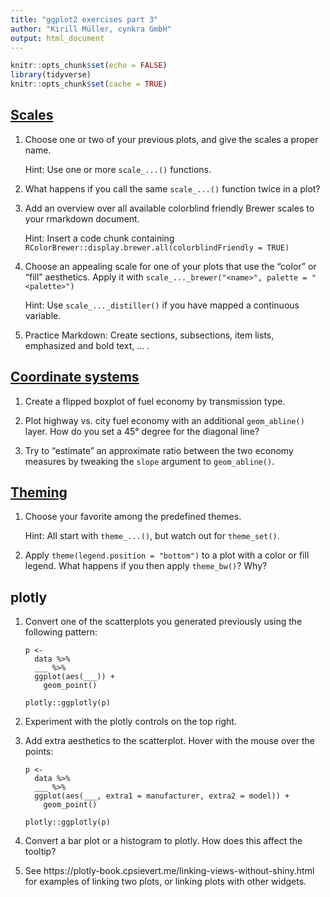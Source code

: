 ```yaml
---
title: "ggplot2 exercises part 3"
author: "Kirill Müller, cynkra GmbH"
output: html_document
---
```


```r
knitr::opts_chunk$set(echo = FALSE)
library(tidyverse)
knitr::opts_chunk$set(cache = TRUE)
```

## [Scales](scales.html)

1. Choose one or two of your previous plots, and give the scales a proper name.

    Hint: Use one or more `scale_...()` functions.

1. What happens if you call the same `scale_...()` function twice in a plot?

1. Add an overview over all available colorblind friendly Brewer scales to your rmarkdown document.

    Hint: Insert a code chunk containing `RColorBrewer::display.brewer.all(colorblindFriendly = TRUE)`

1. Choose an appealing scale for one of your plots that use the "color" or "fill" aesthetics. Apply it with `scale_..._brewer("<name>", palette = "<palette>")`

    Hint: Use `scale_..._distiller()` if you have mapped a continuous variable.

1. Practice Markdown: Create sections, subsections, item lists, emphasized and bold text, ... .


## [Coordinate systems](coord.html)

1. Create a flipped boxplot of fuel economy by transmission type.

1. Plot highway vs. city fuel economy with an additional `geom_abline()` layer.  How do you set a 45° degree for the diagonal line? 

1. Try to "estimate" an approximate ratio between the two economy measures by tweaking the `slope` argument to `geom_abline()`.


## [Theming](theme.html)

1. Choose your favorite among the predefined themes.

    Hint: All start with `theme_...()`, but watch out for `theme_set()`.

1. Apply `theme(legend.position = "bottom")` to a plot with a color or fill legend.  What happens if you then apply `theme_bw()`? Why?


## plotly

1. Convert one of the scatterplots you generated previously using the following pattern:

    ```
    p <-
      data %>% 
      ___ %>%
      ggplot(aes(___)) +
        geom_point()
    
    plotly::ggplotly(p)
    ```

1. Experiment with the plotly controls on the top right.

1. Add extra aesthetics to the scatterplot. Hover with the mouse over the points:

    ```
    p <-
      data %>% 
      ___ %>%
      ggplot(aes(___, extra1 = manufacturer, extra2 = model)) +
        geom_point()
    
    plotly::ggplotly(p)
    ```

1. Convert a bar plot or a histogram to plotly. How does this affect the tooltip?

1. See https://plotly-book.cpsievert.me/linking-views-without-shiny.html for examples of linking two plots, or linking plots with other widgets.
